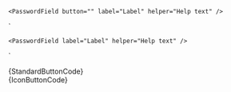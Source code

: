 
    <PasswordField button="" label="Label" helper="Help text" />
`

    <PasswordField label="Label" helper="Help text" />
`

<Section
	title="Standard Button ( default ) "
	contained={true}
	border={true}
	style={{ paddingRight: 0, paddingLeft: 0 }}
>
	<Preview wrapper={true}>
		<PasswordField button={{type: "standard"}} id="password-field-id-1" icon label="Label" helper="Help text" />
	</Preview>
	<Snippet language="js">{StandardButtonCode}</Snippet>
</Section>

<Section
	title="Icon Button"
	contained={true}
	style={{ paddingRight: 0, paddingBottom: 0, paddingLeft: 0 }}
>
	<Preview wrapper={true}>
		<PasswordField button={{type: "icon-button"}} id="password-field-id-1" label="Label" helper="Help text" />
	</Preview>
	<Snippet language="js">{IconButtonCode}</Snippet>
</Section>
